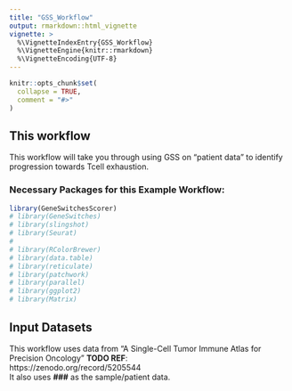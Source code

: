 ```yaml
---
title: "GSS_Workflow"
output: rmarkdown::html_vignette
vignette: >
  %\VignetteIndexEntry{GSS_Workflow}
  %\VignetteEngine{knitr::rmarkdown}
  %\VignetteEncoding{UTF-8}
---
```


```r
knitr::opts_chunk$set(
  collapse = TRUE,
  comment = "#>"
)
```
## This workflow
This workflow will take you through using GSS on "patient data" to identify progression towards Tcell exhaustion. 

### Necessary Packages for this Example Workflow: 
```r
library(GeneSwitchesScorer)
# library(GeneSwitches)
# library(slingshot)
# library(Seurat)
#
# library(RColorBrewer)
# library(data.table)
# library(reticulate)
# library(patchwork)
# library(parallel)
# library(ggplot2)
# library(Matrix)
```

## Input Datasets
This workflow uses data from "A Single-Cell Tumor Immune Atlas for Precision Oncology" **TODO REF**:\
https://zenodo.org/record/5205544 \
It also uses **###** as the sample/patient data. 

